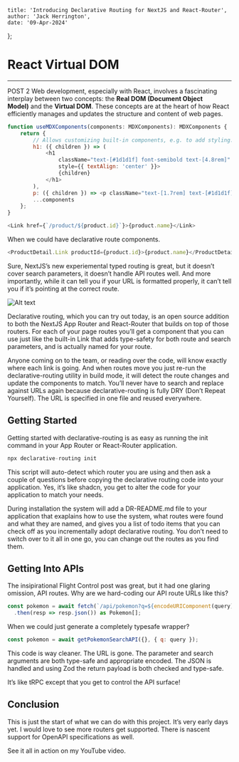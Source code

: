     title: 'Introducing Declarative Routing for NextJS and React-Router',
    author: 'Jack Herrington',
    date: '09-Apr-2024'
};

# React Virtual DOM

---

POST 2 Web development, especially with React, involves a fascinating interplay between two concepts: the **Real DOM (Document Object Model)** and the **Virtual DOM**. These concepts are at the heart of how React efficiently manages and updates the structure and content of web pages.

```javascript
function useMDXComponents(components: MDXComponents): MDXComponents {
    return {
        // Allows customizing built-in components, e.g. to add styling.
        h1: ({ children }) => (
            <h1
                className="text-[#1d1d1f] font-semibold text-[4.8rem]"
                style={{ textAlign: 'center' }}>
                {children}
            </h1>
        ),
        p: ({ children }) => <p className="text-[1.7rem] text-[#1d1d1f]">{children}</p>,
        ...components
    };
}
```

```javascript
<Link href={`/product/${product.id}`}>{product.name}</Link>
```

When we could have declarative route components.

```javascript
<ProductDetail.Link productId={product.id}>{product.name}</ProductDetail.Link>
```

Sure, NextJS’s new experiemental typed routing is great, but it doesn’t cover search parameters, it doesn’t handle API routes well. And more importantly, while it can tell you if your URL is formatted properly, it can’t tell you if it’s pointing at the correct route.

![Alt text](/ijk.png)

Declarative routing, which you can try out today, is an open source addition to both the NextJS App Router and React-Router that builds on top of those routers. For each of your page routes you’ll get a component that you can use just like the built-in Link that adds type-safety for both route and search parameters, and is actually named for your route.

Anyone coming on to the team, or reading over the code, will know exactly where each link is going. And when routes move you just re-run the declarative-routing utility in build mode, it will detect the route changes and update the components to match. You’ll never have to search and replace against URLs again because declarative-routing is fully DRY (Don’t Repeat Yourself). The URL is specified in one file and reused everywhere.

## Getting Started

Getting started with declarative-routing is as easy as running the init command in your App Router or React-Router application.

```javascript
npx declarative-routing init
```

This script will auto-detect which router you are using and then ask a couple of questions before copying the declarative routing code into your application. Yes, it’s like shadcn, you get to alter the code for your application to match your needs.

During installation the system will add a DR-README.md file to your application that exaplains how to use the system, what routes were found and what they are named, and gives you a list of todo items that you can check off as you incrementally adopt declarative routing. You don’t need to switch over to it all in one go, you can change out the routes as you find them.

## Getting Into APIs

The insipirational Flight Control post was great, but it had one glaring omission, API routes. Why are we hard-coding our API route URLs like this?

```javascript
const pokemon = await fetch(`/api/pokemon?q=${encodeURIComponent(query)}`)
  .then(resp => resp.json()) as Pokemon[];
```

When we could just generate a completely typesafe wrapper?

```javascript
const pokemon = await getPokemonSearchAPI({}, { q: query });
```

This code is way cleaner. The URL is gone. The parameter and search arguments are both type-safe and appropriate encoded. The JSON is handled and using Zod the return payload is both checked and type-safe.

It’s like tRPC except that you get to control the API surface!

## Conclusion

This is just the start of what we can do with this project. It’s very early days yet. I would love to see more routers get supported. There is nascent support for OpenAPI specifications as well.

See it all in action on my YouTube video.
